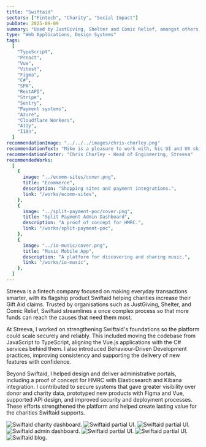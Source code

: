 ```yaml
---
title: "Swiftaid"
sectors: ["Fintech", "Charity", "Social Impact"]
pubDate: 2025-09-09
summary: "Used by JustGiving, Shelter and Comic Relief, amongst others, Swiftaid automates Gift Aid helping charities raise millions in additional funds to support their vital work."
type: "Web Applications, Design Systems"
tags:
  [
    "TypeScript",
    "Preact",
    "Vue",
    "Vitest",
    "Figma",
    "C#",
    "SPA",
    "RestAPI",
    "Stripe",
    "Sentry",
    "Payment systems",
    "Azure",
    "Cloudflare Workers",
    "A11y",
    "I18n",
  ]
recommendationImage: "../../../images/chris-chorley.png"
recommendationText: "Mike is a pleasure to work with, his UI and UX skills are invaluable to the team. The company could rely on Mike going above and beyond to help solve critical issues quickly, caring about our users having a great experience with our product, and working with the product team to help solve difficult UX problems and then helping to present these new features and updates to the broader organisation."
recommendationFooter: "Chris Chorley - Head of Engineering, Streeva"
recommendedWorks:
  [
    {
      image: "../ecomm-sites/cover.png",
      title: "Ecommerce",
      description: "Shopping sites and payment integrations.",
      link: "/works/ecomm-sites",
    },
    {
      image: "../split-payment-poc/cover.png",
      title: "Split Payment Admin Dashboard",
      description: "A proof of concept for HMRC.",
      link: "/works/split-payment-poc",
    },
    {
      image: "../io-music/cover.png",
      title: "Music Mobile App",
      description: "A platform for discovering and sharing music.",
      link: "/works/io-music",
    },
  ]
---
```



Streeva is a fintech company focused on making everyday transactions smarter,
with its flagship product Swiftaid helping charities increase their Gift Aid
claims. Trusted by organisations such as JustGiving, Shelter, and Comic
Relief, Swiftaid streamlines a once complex process so that more funds can
reach the causes that need them most.

At Streeva, I worked on strengthening Swiftaid's foundations so the platform
could scale securely and reliably. This included moving the codebase from
JavaScript to TypeScript, aligning the Vue.js applications with the C#
services behind them. I also introduced Behaviour-Driven Development
practices, improving consistency and supporting the delivery of new features
with confidence.

Beyond Swiftaid, I helped design and deliver administrative portals, including
a proof of concept for HMRC with Elasticsearch and Kibana integration. I
contributed to secure systems that gave greater visibility over donor and
charity data, prototyped new products with Figma and Vue, supported API
design, and improved security and deployment processes. These efforts
strengthened the platform and helped create lasting value for the charities
Swiftaid supports.

<ContentImage1Column>
  <ImageContainer>
    <Image
      src={image1}
      alt="Swiftaid charity dashboard."
      width={2816}
      loading="lazy"
      quality={100}
    />
  </ImageContainer>
</ContentImage1Column>

<ContentImage2Column>
  <ImageContainer backgroundColor="var(--color-onPrimary)">
    <Image
      src={image2}
      alt="Swiftaid partial UI."
      width={1400}
      loading="lazy"
      quality={100}
    />
  </ImageContainer>
  <ImageContainer backgroundColor="var(--color-secondary)">
    <Image
      src={image3}
      alt="Swiftaid partial UI."
      width={1400}
      loading="lazy"
      quality={100}
    />
  </ImageContainer>
</ContentImage2Column>

<ContentImage1Column>
  <ImageContainer backgroundColor="var(--color-onPrimary)">
    <Image
      src={image4}
      alt="Swiftaid admin dashboard."
      width={2816}
      loading="lazy"
      quality={100}
    />
  </ImageContainer>
</ContentImage1Column>

<ContentImage2Column>
  <ImageContainer backgroundColor="var(--color-secondary)">
    <Image
      src={image6}
      alt="Swiftaid partial UI."
      width={1400}
      loading="lazy"
      quality={100}
    />
  </ImageContainer>
  <ImageContainer backgroundColor="var(--color-onPrimary)">
    <Image
      src={image7}
      alt="Swiftaid partial UI."
      width={1400}
      loading="lazy"
      quality={100}
    />
  </ImageContainer>
</ContentImage2Column>

<ContentImage1Column>
  <ImageContainer>
    <Image
      src={image5}
      alt="Swiftaid blog."
      width={2816}
      loading="lazy"
      quality={100}
    />
  </ImageContainer>
</ContentImage1Column>
